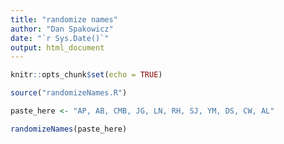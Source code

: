 ```yaml
---
title: "randomize names"
author: "Dan Spakowicz"
date: "`r Sys.Date()`"
output: html_document
---
```


```r
knitr::opts_chunk$set(echo = TRUE)

source("randomizeNames.R")
```

```r
paste_here <- "AP, AB, CMB, JG, LN, RH, SJ, YM, DS, CW, AL"

randomizeNames(paste_here)
```

